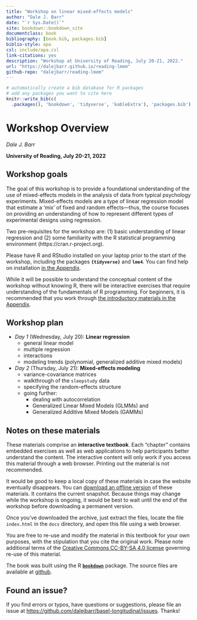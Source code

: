 ```yaml
--- 
title: "Workshop on linear mixed-effects models"
author: "Dale J. Barr"
date: "`r Sys.Date()`"
site: bookdown::bookdown_site
documentclass: book
bibliography: [book.bib, packages.bib]
biblio-style: apa
csl: include/apa.csl
link-citations: yes
description: "Workshop at University of Reading, July 20-21, 2022."
url: "https://dalejbarr.github.io/reading-lmem"
github-repo: "dalejbarr/reading-lmem"
---
```


```r
# automatically create a bib database for R packages
# add any packages you want to cite here
knitr::write_bib(c(
  .packages(), 'bookdown', 'tidyverse', 'kableExtra'), 'packages.bib')

```

# Workshop Overview {-}

*Dale J. Barr*

**University of Reading, July 20-21, 2022**

## Workshop goals {-}

The goal of this workshop is to provide a foundational understanding of the use of mixed-effects models in the analysis of data from typical psychology experiments. Mixed-effects models are a type of linear regression model that estimate a 'mix' of fixed and random effects—thus, the course focuses on providing an understanding of how to represent different types of experimental designs using regression. 

Two pre-requisites for the workshop are: (1) basic understanding of linear regression and (2) some familiarity with the R statistical programming environment (https://cran.r-project.org). 

Please have R and RStudio installed on your laptop prior to the start of the workshop, including the packages **`{tidyverse}`** and **`lme4`**. You can find help on installation [in the Appendix](installing-and-configuring-rrstudio.html).

While it will be possible to understand the conceptual content of the workshop without knowing R, there will be interactive exercises that require understanding of the fundamentals of R programming. For beginners, it is recommended that you work through [the introductory materials in the Appendix](coding-in-r-with-the-rstudio-ide.html).

## Workshop plan {-}

- *Day 1* (Wednesday, July 20): **Linear regression**
  - general linear model
  - multiple regression
  - interactions
  - modeling trends (polynomial, generalized additive mixed models)

- *Day 2* (Thursday, July 21): **Mixed-effects modeling**
  - variance-covariance matrices
  - walkthrough of the `sleepstudy` data
  - specifying the random-effects structure
  - going further:
    - dealing with autocorrelation
    - Generalized Linear Mixed Models (GLMMs) and
    - Generalized Additive Mixed Models (GAMMs)

## Notes on these materials {-}

These materials comprise an **interactive textbook**. Each "chapter" contains embedded exercises as well as web applications to help participants better understand the content. The interactive content will only work if you access this material through a web browser. Printing out the material is not recommended. 

It would be good to keep a local copy of these materials in case the website eventually disappears. You can [download an offline version](reading-lmem.zip){target="_download"} of these materials. It contains the current snapshot. Because things may change while the workshop is ongoing, it would be best to wait until the end of the workshop before downloading a permanent version.

Once you've downloaded the archive, just extract the files, locate the file `index.html` in the `docs` directory, and open this file using a web browser.

You are free to re-use and modify the material in this textbook for your own purposes, with the stipulation that you cite the original work. Please note additional terms of the [Creative Commons CC-BY-SA 4.0 license](https://creativecommons.org/licenses/by-sa/4.0/) governing re-use of this material.

The book was built using the R [**`bookdown`**](https://bookdown.org) package. The source files are available at [github](https://github.com/dalejbarr/basel-longitudinal).

## Found an issue? {-}

If you find errors or typos, have questions or suggestions, please file an issue at <https://github.com/dalejbarr/basel-longitudinal/issues>. Thanks!
